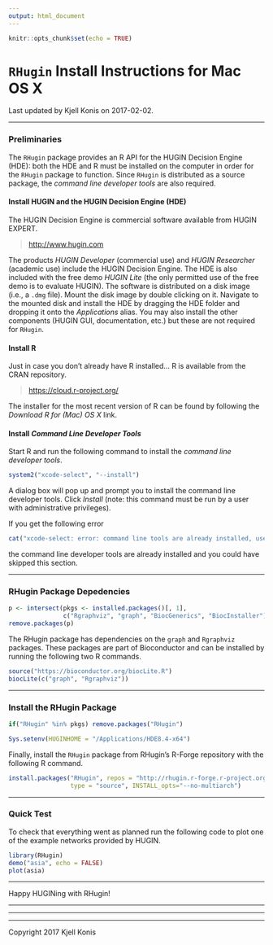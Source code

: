 ```yaml
---
output: html_document
---
```


```r
knitr::opts_chunk$set(echo = TRUE)
```

# `RHugin` Install Instructions for Mac OS X
Last updated by Kjell Konis on 2017-02-02.


***

### Preliminaries

The `RHugin` package provides an R API for the HUGIN Decision Engine (HDE): both the HDE and R must be installed on the computer in order for the `RHugin` package to function.  Since `RHugin` is distributed as a source package, the *command line developer tools* are also required.


#### Install HUGIN and the HUGIN Decision Engine (HDE)

The HUGIN Decision Engine is commercial software available from HUGIN EXPERT.

> [http://www.hugin.com](http://www.hugin.com)

The products *HUGIN Developer* (commercial use) and *HUGIN Researcher* (academic use) include the HUGIN Decision Engine. The HDE is also included with the free demo *HUGIN Lite* (the only permitted use of the free demo is to evaluate HUGIN). The software is distributed on a disk image (i.e., a `.dmg` file). Mount the disk image by double clicking on it. Navigate to the mounted disk and install the HDE by dragging the HDE folder and dropping it onto the *Applications* alias. You may also install the other components (HUGIN GUI, documentation, etc.) but these are not required for `RHugin`.


#### Install R

Just in case you don't already have R installed... R is available from the CRAN repository.

> [https://cloud.r-project.org/](https://cloud.r-project.org)

The installer for the most recent version of R can be found by following the *Download R for (Mac) OS X* link.


#### Install *Command Line Developer Tools*

Start R and run the following command to install the *command line developer tools*.

```r
system2("xcode-select", "--install")
```

A dialog box will pop up and prompt you to install the command line developer tools. Click *Install* (note: this command must be run by a user with administrative privileges).

If you get the following error

```r
cat("xcode-select: error: command line tools are already installed, use \"Software Update\" to install updates")
```

the command line developer tools are already installed and you could have skipped this section.


***

### RHugin Package Depedencies

```r
p <- intersect(pkgs <- installed.packages()[, 1],
               c("Rgraphviz", "graph", "BiocGenerics", "BiocInstaller"))
remove.packages(p)
```

The RHugin package has dependencies on the `graph` and `Rgraphviz` packages.  These packages are part of Bioconductor and can be installed by running the following two R commands.

```r
source("https://bioconductor.org/biocLite.R")
biocLite(c("graph", "Rgraphviz"))
```


***

### Install the RHugin Package

```r
if("RHugin" %in% pkgs) remove.packages("RHugin")
```

```r
Sys.setenv(HUGINHOME = "/Applications/HDE8.4-x64")
```

Finally, install the `RHugin` package from RHugin's R-Forge repository with the following R command.

```r
install.packages("RHugin", repos = "http://rhugin.r-forge.r-project.org",
                 type = "source", INSTALL_opts="--no-multiarch")
```


***

### Quick Test

To check that everything went as planned run the following code to plot one of the example networks provided by HUGIN.

```r
library(RHugin)
demo("asia", echo = FALSE)
plot(asia)
```

***

Happy HUGINing with RHugin!


***
***
***

Copyright 2017 Kjell Konis








